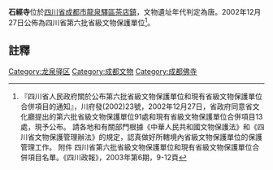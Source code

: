 {{msg:四川省文物保護單位
|名稱 = 石經寺
|編號 = 54
|圖片 = [[File:石经寺-流浪的狗狗_-_panoramio.jpg|260px]]
|級別 = S6
|分類 = 
|時代 = [[唐代|唐代]]
|地点 = [[四川省|四川省]][[成都市|成都市]][[龍泉驛區|龍泉驛區]][[茶店鎮|茶店鎮]]
|坐標 =
|登錄 = 2002年12月27日
}}
'''石經寺'''位於[[四川省|四川省]][[成都市|成都市]][[龍泉驛區|龍泉驛區]][[茶店鎮|茶店鎮]]，文物遺址年代判定為唐。2002年12月27日公佈為四川省第六批省級文物保護單位<ref>『四川省人民政府關於公布第六批省級文物保護單位和現有省級文物保護單位合併項目的通知』，川府發(2002)23號，2002年12月27日，省政府同意省文化廳提出的第六批省級文物保護單位91處和現有省級文物保護單位合併項目13處，現予公布。 請各地和有關部門根據《中華人民共和國文物保護法》和《四川省文物保護管理辦法》的規定，認真做好所轄境內省級文物保護單位的保護管理工作。 附件 四川省第六批省級文物保護單位和現有省級文物保護單位合併項目名單。《四川政報》，2003年第6期，9-12頁</ref>。
==註釋==
{{reflist}}
{{文物保護單位小作品}}
{{成都市境内的四川省文物保护单位}}
[[Category:龙泉驿区|Category:龙泉驿区]]
[[Category:成都文物|Category:成都文物]]
[[Category:成都佛寺|Category:成都佛寺]]